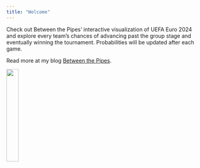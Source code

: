 ```yaml
---
title: "Welcome"
---
```


Check out Between the Pipes' interactive visualization of UEFA Euro 2024 and explore every team’s chances of advancing past the group stage and eventually winning the tournament. Probabilities will be updated after each game. 

Read more at my blog [Between the Pipes](https://betweenthepipes.substack.com/).

<img src="/Users/Stephan/Desktop/R Projects/Euros-2024/UEFA_Euro_2024_Logo.png" style="width:25%">
